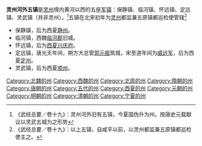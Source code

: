 '''灵州河外五镇'''是[[灵州|灵州]]境内黄河以西的五座[[军镇|军镇]]：保静镇、临河镇、怀远镇、定远镇、灵武镇（并非灵州）。<ref>《武经总要／卷十九》：灵州河外旧有五镇，今夏国伪升为州。按唐史元载献议以灵武五城为之形势</ref>五镇在北宋初年为[[灵州|灵州]]都监兼五原镇都巡检使管辖<ref>《武经总要／卷十九》：以上五镇，自咸平以前，以灵州都监兼五原镇都巡检使主之。</ref>

*保静镇，后为西夏[[静州|静州]]。
*临河镇，西魏[[临河郡|临河郡]]旧城。
*怀远镇，后为[[西夏|西夏]][[兴庆府|兴庆府]]。
*定远镇，唐光天年间，朔方大总管[[郭元振|郭元振]]筑城，宋至道年间为[[威远军|威远军]]，后为西夏[[定州|定州]]。
*灵武镇，后为西夏[[顺州|顺州]]。

[[Category:北魏的州|Category:北魏的州]]
[[Category:西魏的州|Category:西魏的州]]
[[Category:北周的州|Category:北周的州]]
[[Category:隋朝的州|Category:隋朝的州]]
[[Category:唐朝的州|Category:唐朝的州]]
[[Category:五代的州|Category:五代的州]]
[[Category:西夏的州|Category:西夏的州]]
[[Category:元朝的州|Category:元朝的州]]
[[Category:明朝的州|Category:明朝的州]]
[[Category:清朝的州|Category:清朝的州]]
[[Category:宁夏的州|Category:宁夏的州]]